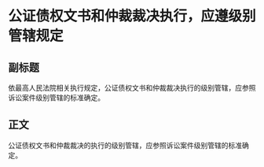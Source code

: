 # 公证债权文书和仲裁裁决执行，应遵级别管辖规定
## 副标题
依最高人民法院相关执行规定，公证债权文书和仲裁裁决执行的级别管辖，应参照诉讼案件级别管辖的标准确定。
## 正文
公证债权文书和仲裁裁决的执行的级别管辖，应参照诉讼案件级别管辖的标准确定。